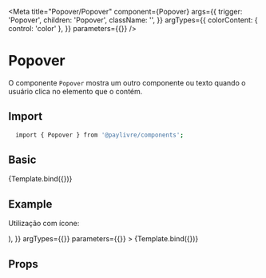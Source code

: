 

<Meta
  title="Popover/Popover"
  component={Popover}
  args={{
    trigger: 'Popover',
    children: 'Popover',
    className: '',
  }}
  argTypes={{
    colorContent: { control: 'color' },
  }}
  parameters={{}}
/>


# Popover

O componente `Popover` mostra um outro componente ou texto quando o usuário clica no elemento que o contém.

## Import

```sh
  import { Popover } from '@paylivre/components';
```

## Basic

<Canvas>
  <Story name="Default" args={{}} argTypes={{}} parameters={{}}>
    {Template.bind({})}
  </Story>
</Canvas>

## Example

Utilização com ícone:

<Canvas>
  <Story
    name="Example"
    args={{
      trigger: (
        <span
          style={{
            width: 40,
            height: 40,
            borderRadius: '50%',
            background: '#fff',
            display: 'flex',
            alignItems: 'center',
            justifyContent: 'center',
            fontSize: 24,
            boxShadow: '2px 2px 2px 1px rgba(0, 0, 0, 0.2)',
          }}
        >
          <PlusCircle size={32} />
        </span>
      ),
    }}
    argTypes={{}}
    parameters={{}}
  >
    {Template.bind({})}
  </Story>
</Canvas>

## Props

<ArgsTable of={Popover} />
